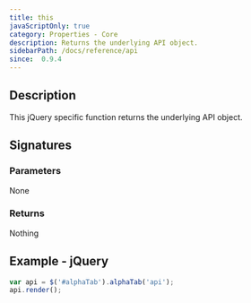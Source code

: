 ```yaml
---
title: this
javaScriptOnly: true
category: Properties - Core
description: Returns the underlying API object.
sidebarPath: /docs/reference/api
since:  0.9.4
---
```


<SinceBadge since="0.9.4" />


## Description
This jQuery specific function returns the underlying API object.

## Signatures

<TypeTable>
    <TypeRow type="jquery" name="alphaTab('api')" />
</TypeTable>

### Parameters
None

### Returns
Nothing

## Example - jQuery

```js
var api = $('#alphaTab').alphaTab('api');
api.render();
```